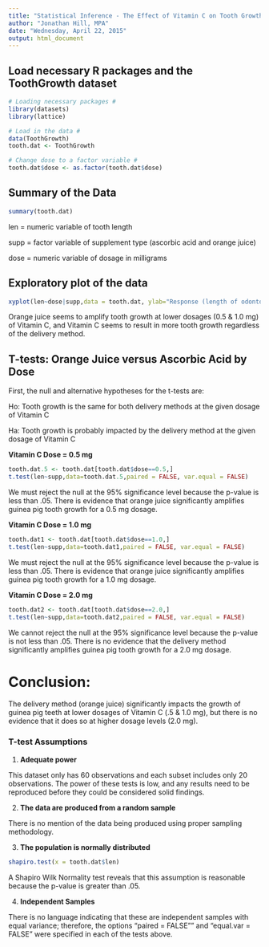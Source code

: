 ```yaml
---
title: "Statistical Inference - The Effect of Vitamin C on Tooth Growth in Guinea Pigs"
author: "Jonathan Hill, MPA"
date: "Wednesday, April 22, 2015"
output: html_document
---
```

## Load necessary R packages and the ToothGrowth dataset
```r
# Loading necessary packages #
library(datasets)
library(lattice)

# Load in the data #
data(ToothGrowth)
tooth.dat <- ToothGrowth

# Change dose to a factor variable #
tooth.dat$dose <- as.factor(tooth.dat$dose)
```

## Summary of the Data
```r
summary(tooth.dat)
```
len = numeric variable of tooth length

supp = factor variable of supplement type (ascorbic acid and orange juice)

dose = numeric variable of dosage in milligrams

## Exploratory plot of the data 
```r
xyplot(len~dose|supp,data = tooth.dat, ylab="Response (length of odontoblasts)",xlab="Dose of Vitamin C (mg)", main = "Vitamin C Delivery: Orange Juice (OJ) Vs. Ascorbic Acid (VC)")
```

Orange juice seems to amplify tooth growth at lower dosages (0.5 & 1.0 mg) of Vitamin C, and Vitamin C seems to result in more tooth growth regardless of the delivery method.

## T-tests: Orange Juice versus Ascorbic Acid by Dose
First, the null and alternative hypotheses for the t-tests are:

Ho: Tooth growth is the same for both delivery methods at the given dosage of Vitamin C

Ha: Tooth growth is probably impacted by the delivery method at the given dosage of Vitamin C

**Vitamin C Dose = 0.5 mg**
```r
tooth.dat.5 <- tooth.dat[tooth.dat$dose==0.5,]
t.test(len~supp,data=tooth.dat.5,paired = FALSE, var.equal = FALSE)
```

We must reject the null at the 95% significance level because the p-value is less than .05. There is evidence that orange juice significantly amplifies guinea pig tooth growth for a 0.5 mg dosage.

**Vitamin C Dose = 1.0 mg** 
```r
tooth.dat1 <- tooth.dat[tooth.dat$dose==1.0,]
t.test(len~supp,data=tooth.dat1,paired = FALSE, var.equal = FALSE)
```

We must reject the null at the 95% significance level because the p-value is less than .05. There is evidence that orange juice significantly amplifies guinea pig tooth growth for a 1.0 mg dosage.

**Vitamin C Dose = 2.0 mg** 
```r
tooth.dat2 <- tooth.dat[tooth.dat$dose==2.0,]
t.test(len~supp,data=tooth.dat2,paired = FALSE, var.equal = FALSE)
```

We cannot reject the null at the 95% significance level because the p-value is not less than .05. There is no evidence that the delivery method significantly amplifies guinea pig tooth growth for a 2.0 mg dosage.

# Conclusion:
The delivery method (orange juice) significantly impacts the growth of guinea pig teeth at lower dosages of Vitamin C (.5 & 1.0 mg), but there is no evidence that it does so at higher dosage levels (2.0 mg).

### T-test Assumptions

1. **Adequate power**

This dataset only has 60 observations and each subset includes only 20 observations.  The power of these tests is low, and any results need to be reproduced before they could be considered solid findings.

2. **The data are produced from a random sample**

There is no mention of the data being produced using proper sampling methodology.

3. **The population is normally distributed**

```r
shapiro.test(x = tooth.dat$len)
```

A Shapiro Wilk Normality test reveals that this assumption is reasonable because the p-value is greater than .05.

4. **Independent Samples**

There is no language indicating that these are independent samples with equal variance; therefore, the options "paired = FALSE"" and "equal.var = FALSE" were specified in each of the tests above.

